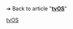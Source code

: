 {{LSR
|article = tvOS
|latest release version = 15.5.1<ref>{{Cite news|url=https://www.macrumors.com/2022/05/25/apple-releases-tvos-15-5-1/|title=Apple Releases tvOS 15.5.1 for Apple TV HD and Apple TV 4K|website=[[MacRumors]]|first=Juli|last=Clover|date=May 25, 2022|access-date=May 25, 2022}}</ref> (19L580)<ref>{{Cite web|url=https://developer.apple.com/news/releases/?id=05252022a|title=tvOS 15.5.1 (19L580) - Releases - Apple Developer|publisher=[[Apple Inc.]]|date=May 25, 2022|access-date=May 25, 2022}}</ref>
|latest release date = {{Start date and age|2022|5|25}}
}}
<noinclude>
➔ Back to article "'''[[tvOS]]'''"
{{Template reference list}}
[[Category:Latest stable software release templates|tvOS]]
</noinclude>